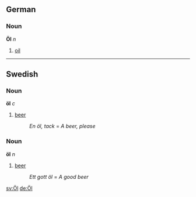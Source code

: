 ==German==
===Noun===

'''Öl''' ''n''

# [[oil]]

----

==Swedish==
===Noun===
'''öl''' ''c''

# [[beer]]
#: ''En öl, tack'' = '' A beer, please''


===Noun===
'''öl''' ''n''

#[[beer]]
#: ''Ett gott öl'' = ''A good beer''


[[sv:Öl]]
[[de:Öl]]